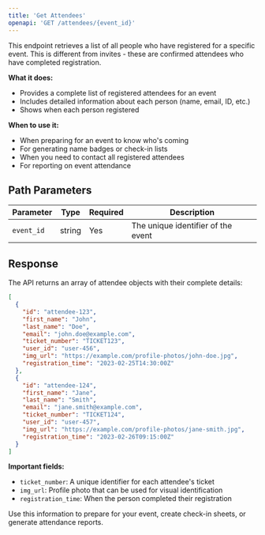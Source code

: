 ```yaml
---
title: 'Get Attendees'
openapi: 'GET /attendees/{event_id}'
---
```


This endpoint retrieves a list of all people who have registered for a specific event. This is different from invites - these are confirmed attendees who have completed registration.

**What it does:**
- Provides a complete list of registered attendees for an event
- Includes detailed information about each person (name, email, ID, etc.)
- Shows when each person registered

**When to use it:**
- When preparing for an event to know who's coming
- For generating name badges or check-in lists
- When you need to contact all registered attendees
- For reporting on event attendance

## Path Parameters

| Parameter | Type | Required | Description |
|-----------|------|----------|-------------|
| `event_id` | string | Yes | The unique identifier of the event |

## Response

The API returns an array of attendee objects with their complete details:

```json
[
  {
    "id": "attendee-123",
    "first_name": "John",
    "last_name": "Doe",
    "email": "john.doe@example.com",
    "ticket_number": "TICKET123",
    "user_id": "user-456",
    "img_url": "https://example.com/profile-photos/john-doe.jpg",
    "registration_time": "2023-02-25T14:30:00Z"
  },
  {
    "id": "attendee-124",
    "first_name": "Jane",
    "last_name": "Smith",
    "email": "jane.smith@example.com",
    "ticket_number": "TICKET124",
    "user_id": "user-457",
    "img_url": "https://example.com/profile-photos/jane-smith.jpg",
    "registration_time": "2023-02-26T09:15:00Z"
  }
]
```

**Important fields:**
- `ticket_number`: A unique identifier for each attendee's ticket
- `img_url`: Profile photo that can be used for visual identification
- `registration_time`: When the person completed their registration

Use this information to prepare for your event, create check-in sheets, or generate attendance reports. 